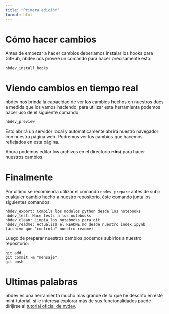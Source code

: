 ```yaml
---
title: "Primera edición"
format: html
---
```


# Cómo hacer cambios
Antes de empezar a hacer cambios deberiamos instalar los hooks para GitHub, nbdev nos provee un comando para hacer precisamente esto:
```
nbdev_install_hooks
```

# Viendo cambios en tiempo real
nbdev nos brinda la capacidad de ver los cambios hechos en nuestros docs a medida que los vamos haciendo, para utilizar esta herramienta podemos hacer uso de el siguiente comando:
```
nbdev_preview
```
Esto abrirá un servidor local y automaticamente abrirá nuestro navegador con nuestra página web. Podremos ver los cambios que hacemos reflejados en ésta página.

Ahora podemos editar los archivos en el directorio **nbs/** para hacer nuestros cambios.

# Finalmente
Por ultimo se recomienda utilizar el comando ``` nbdev_prepare ``` antes de subir cualquier cambio hecho a nuestro repositorio, éste comando junta los siguientes comandos:
```
nbdev_export: Compila los modulos python desde los notebooks
nbdev_test: Hace tests a los notebooks
nbdev_clean: Limpia los notebooks para git
nbdev_readme: Actualiza el README.md desde nuestro index.ipynb (archivo que "controla" nuestro readme)
```

Luego de preparar nuestros cambios podemos subirlos a nuestro repositorio:

```
git add .
git commit -m "mensaje"
git push
```

# Ultimas palabras
nbdev es una herramienta mucho mas grande de lo que he descrito en éste mini-tutorial, si le interesa explorar más de sus funcionalidades puede dirijirse al [tutorial oficial de nvdev](https://nbdev.fast.ai/tutorials/tutorial.html).
